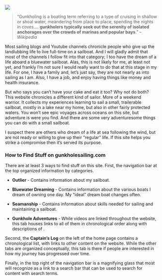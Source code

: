 ::: {.column-screen}
![](images/bigpine_banner.jpg)
:::

>"Gunkholing is a boating term referring to a type of cruising in shallow or shoal water, meandering from place to place, spending the nights in coves.... **gunkholers typically seek out the serenity of isolated anchorages over the crowds of marinas and popular bays**."
                                      -- *Wikipedia*

Most sailing blogs and Youtube channels chronicle people who give up the landlubbing life to live full-time on a sailboat. And I will gladly admit that most of the channels I follow fit into that category; I too have the dream of a life aboard a bluewater sailboat. Alas, this is not likely for me, at least not yet, and frankly I'm not sure I would really want to do that at this stage in my life. For one, I have a family and, let's just say, they are not nearly as into sailing as I am. Also, I have a job, and enjoy having things like money and health insurance. 

But who says you can't have your cake and eat it too? Why not do both? This website chronicles a different kind of sailor. More of a weekend warrior. It collects my experiences learning to sail a small, trailerable sailboat, mostly in a lake near my home, but also in other fairly protected waters. You won't see epic voyages across oceans on this site, but adventure is were you find. And there are some very adventuresome things you can do with a small sailboat.

I suspect there are others who dream of a life at sea following the wind, but are not ready or willing to give up their "regular" life. If this site helps you strike a compromise then it's served its purpose.

### How to Find Stuff on gunkholesailing.com

There are at least 3 ways to find stuff on this site.
First, the navigation bar at the top organized information by categories.

* **Outlier** - Contains information about my sailboat.

* **Bluewater Dreaming** - Contains information about the various boats I dream of owning one day. My "ideal" dream boat changes often.

* **Seamanship** - Contains information about skills needed for sailing and maintaining a sailboat.

* **Gunkhole Adventures** - While videos are linked throughout the website, this tab houses links to all of them in chronological order along with descriptions of .

Second, the **Captain's Log** on the left of the home page contains a chronological list, with links to other content on the website. While the other tabs are organized conceptually, this tab is there if people are interested in how my journey has progressed over time.

Finally, in the top right of the navigation bar is a magnifying glass that most will recognize as a link to a search bar that can be used to search for content with search terms.

